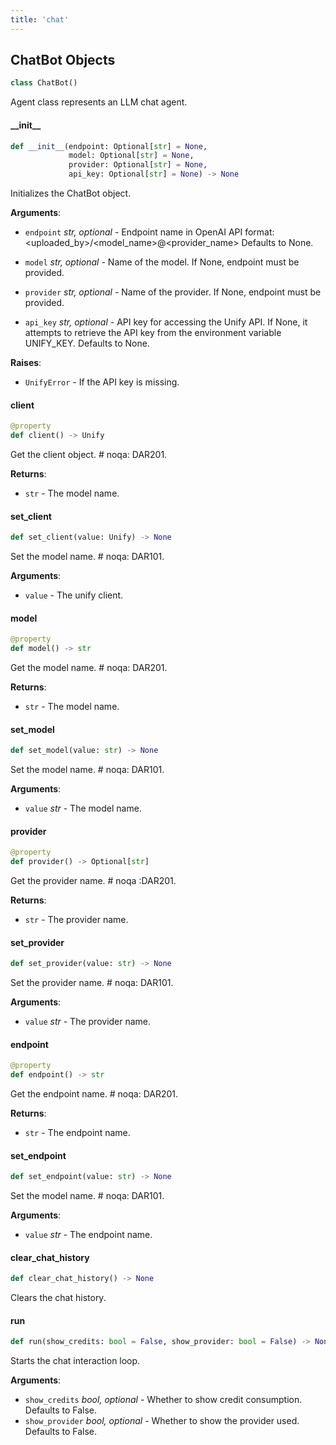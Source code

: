 ```yaml
---
title: 'chat'
---
```


<a id="chat.ChatBot"></a>

## ChatBot Objects

```python
class ChatBot()
```

Agent class represents an LLM chat agent.

<a id="chat.ChatBot.__init__"></a>

#### \_\_init\_\_

```python
def __init__(endpoint: Optional[str] = None,
             model: Optional[str] = None,
             provider: Optional[str] = None,
             api_key: Optional[str] = None) -> None
```

Initializes the ChatBot object.

**Arguments**:

- `endpoint` _str, optional_ - Endpoint name in OpenAI API format:
  \<uploaded_by\>/\<model_name\>@\<provider_name\>
  Defaults to None.
  
- `model` _str, optional_ - Name of the model. If None,
  endpoint must be provided.
  
- `provider` _str, optional_ - Name of the provider. If None,
  endpoint must be provided.
  
- `api_key` _str, optional_ - API key for accessing the Unify API.
  If None, it attempts to retrieve the API key from the
  environment variable UNIFY_KEY.
  Defaults to None.
  

**Raises**:

- `UnifyError` - If the API key is missing.

<a id="chat.ChatBot.client"></a>

#### client

```python
@property
def client() -> Unify
```

Get the client object.  # noqa: DAR201.

**Returns**:

- `str` - The model name.

<a id="chat.ChatBot.set_client"></a>

#### set\_client

```python
def set_client(value: Unify) -> None
```

Set the model name.  # noqa: DAR101.

**Arguments**:

- `value` - The unify client.

<a id="chat.ChatBot.model"></a>

#### model

```python
@property
def model() -> str
```

Get the model name.  # noqa: DAR201.

**Returns**:

- `str` - The model name.

<a id="chat.ChatBot.set_model"></a>

#### set\_model

```python
def set_model(value: str) -> None
```

Set the model name.  # noqa: DAR101.

**Arguments**:

- `value` _str_ - The model name.

<a id="chat.ChatBot.provider"></a>

#### provider

```python
@property
def provider() -> Optional[str]
```

Get the provider name.  # noqa :DAR201.

**Returns**:

- `str` - The provider name.

<a id="chat.ChatBot.set_provider"></a>

#### set\_provider

```python
def set_provider(value: str) -> None
```

Set the provider name.  # noqa: DAR101.

**Arguments**:

- `value` _str_ - The provider name.

<a id="chat.ChatBot.endpoint"></a>

#### endpoint

```python
@property
def endpoint() -> str
```

Get the endpoint name.  # noqa: DAR201.

**Returns**:

- `str` - The endpoint name.

<a id="chat.ChatBot.set_endpoint"></a>

#### set\_endpoint

```python
def set_endpoint(value: str) -> None
```

Set the model name.  # noqa: DAR101.

**Arguments**:

- `value` _str_ - The endpoint name.

<a id="chat.ChatBot.clear_chat_history"></a>

#### clear\_chat\_history

```python
def clear_chat_history() -> None
```

Clears the chat history.

<a id="chat.ChatBot.run"></a>

#### run

```python
def run(show_credits: bool = False, show_provider: bool = False) -> None
```

Starts the chat interaction loop.

**Arguments**:

- `show_credits` _bool, optional_ - Whether to show credit consumption.
  Defaults to False.
- `show_provider` _bool, optional_ - Whether to show the provider used.
  Defaults to False.

<a id="utils"></a>
